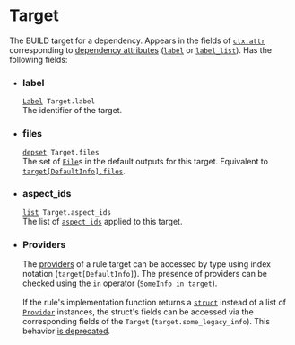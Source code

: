 <html devsite>
<head>
  <meta name="project_path" value="/_project.yaml">
  <meta name="book_path" value="/versions/6.5.0/_book.yaml">
</head>
<body>

<h1 class="page-title" id="modules.Target">Target</h1>

<!-- {% raw %} -->

The BUILD target for a dependency. Appears in the fields of <code><a href='ctx.html#attr'>ctx.attr</a></code> corresponding to <a href='https://bazel.build/versions/6.5.0/rules/rules#dependency_attributes'>dependency attributes</a> (<code><a href='attr.html#label'>label</a></code> or <code><a href='attr.html#label_list'>label_list</a></code>). Has the following fields:
<ul>
<li><h3 id='modules.Target.label'>label</h3>
<code><a href='Label.html'>Label</a> Target.label</code><br/>
The identifier of the target.</li>
<li><h3 id='modules.Target.files'>files</h3>
<code><a href='depset.html'>depset</a> Target.files </code><br/>
The set of <code><a href='File.html'>File</a></code>s in the default outputs for this target. Equivalent to <code><a href='DefaultInfo.html#files'>target[DefaultInfo].files</a></code>.</li>
<li><h3 id='modules.Target.aspect_ids'>aspect_ids</h3>
<code><a href='list.html'>list</a> Target.aspect_ids </code><br/>
The list of <code><a href='ctx.html#aspect_ids'>aspect_ids</a></code> applied to this target.</li>
<li><h3 id='modules.Target.providers'>Providers</h3>
The <a href='https://bazel.build/versions/6.5.0/rules/rules#providers'>providers</a> of a rule target can be accessed by type using index notation (<code>target[DefaultInfo]</code>). The presence of providers can be checked using the <code>in</code> operator (<code>SomeInfo in target</code>).<br/>
<br/>
If the rule's implementation function returns a <code><a href='struct.html'>struct</a></code> instead of a list of <code><a href='Provider.html'>Provider</a></code> instances, the struct's fields can be accessed via the corresponding fields of the <code>Target</code> (<code>target.some_legacy_info</code>). This behavior <a href='https://bazel.build/versions/6.5.0/rules/rules#migrating_from_legacy_providers'>is deprecated</a>.</li>
</ul>



</body>
</html>

<!-- {% endraw %} -->
